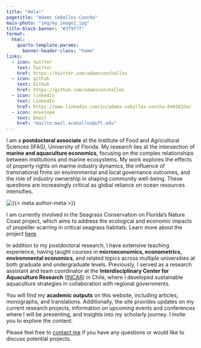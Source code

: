 ---
title: "Hola!"
pagetitle: "Adams Ceballos-Concha"
main-photo: "img/my_image1.jpg"
title-block-banner: "#3f9f7f"
format:
  html:
    quarto-template-params:
      banner-header-class: "home"
links:
  - icon: twitter
    text: Twitter
    href: https://twitter.com/adamsconchallos
  - icon: github
    text: Github
    href: https://github.com/adamsconchallos
  - icon: linkedin
    text: LinkedIn
    href: https://www.linkedin.com/in/adams-ceballos-concha-0403633a/
  - icon: envelope
    text: Email
    href: "mailto:mail.aceballos@ufl.edu"  
---

::: {.grid}



::: {.g-col-12 .g-col-sm-6}

I am a **postdoctoral associate** at the Institute of Food and Agricultural Sciences (IFAS), University of Florida. My research lies at the intersection of **marine and aquaculture economics**, focusing on the complex relationships between institutions and marine ecosystems. My work explores the effects of property rights on marine industry dynamics, the influence of transnational firms on environmental and local governance outcomes, and the role of industry ownership in shaping community well-being. These questions are increasingly critical as global reliance on ocean resources intensifies.

:::

::: {.g-col-12 .g-col-sm-6}

```{=html}
<div class="grid" style="--bs-columns: 5; row-gap: 0;">
  <div class="g-col-1 g-col-sm-0"></div>
  <div class="g-col-3 g-col-sm-5">
    <picture>
      <source media="(min-width: 576px)" srcset="{{< meta main-photo >}}">
      <img class="img-fluid" src="{{< meta main-photo >}}" alt="{{< meta author-meta >}}">
    </picture>
  </div>
  <div class="g-col-1 g-col-sm-0"></div>
</div>
```

:::
::: {.g-col-12 .g-col-sm-12}

I am currently involved in the Seagrass Conservation on Florida’s Nature Coast project, which aims to address the ecological and economic impacts of propeller scarring in critical seagrass habitats. Learn more about the project [here](https://restoreactscienceprogram.noaa.gov/projects/seagrass-conservation-on-floridas-nature-coast).

In addition to my postdoctoral research, I have extensive teaching experience, having taught courses in **microeconomics, econometrics, environmental economics**, and related topics across multiple universities at both graduate and undergraduate levels. Previously, I served as a research assistant and team coordinator at the **Interdisciplinary Center for Aquaculture Research** ([INCAR](https://centroincar.cl/en/)) in Chile, where I developed sustainable aquaculture strategies in collaboration with regional governments.

You will find my **academic outputs** on this website, including articles, monographs, and translations. Additionally, the site provides updates on my current research projects, information on upcoming events and conferences where I will be presenting, and insights into my scholarly journey. I invite you to explore the content.

Please feel free to [contact me](mailto:aceballos@ufl.edu) if you have any questions or would like to discuss potential projects.

:::


:::



